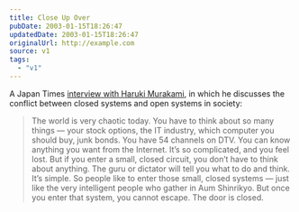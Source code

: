 ```yaml
---
title: Close Up Over
pubDate: 2003-01-15T18:26:47
updatedDate: 2003-01-15T18:26:47
originalUrl: http://example.com
source: v1
tags:
  - "v1"
---
```


A Japan Times [interview with Haruki Murakami][1], in which he discusses the conflict between closed systems and open systems in society:

> The world is very chaotic today. You have to think about so many things &#8212; your stock options, the IT industry, which computer you should buy, junk bonds. You have 54 channels on DTV. You can know anything you want from the Internet. It&#8217;s so complicated, and you feel lost. But if you enter a small, closed circuit, you don&#8217;t have to think about anything. The guru or dictator will tell you what to do and think. It&#8217;s simple. So people like to enter those small, closed systems &#8212; just like the very intelligent people who gather in Aum Shinrikyo. But once you enter that system, you cannot escape. The door is closed.

[1]: http://www.japantimes.co.jp/cgi-bin/getarticle.pl5?fl20021201a4.htm "The Japan Times: Haruki Murakami - Writer on the borderline"
